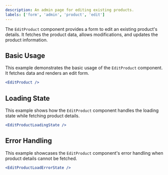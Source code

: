```yaml
---
description: An admin page for editing existing products.
labels: ['form', 'admin', 'product', 'edit']
---
```


The `EditProduct` component provides a form to edit an existing product's details. It fetches the product data, allows modifications, and updates the product information.

## Basic Usage

This example demonstrates the basic usage of the `EditProduct` component. It fetches data and renders an edit form.

```jsx
<EditProduct />
```
## Loading State
This example shows how the `EditProduct` component handles the loading state while fetching product details.
```jsx
<EditProductLoadingState />
```
## Error Handling
This example showcases the `EditProduct` component's error handling when product details cannot be fetched.
```jsx
<EditProductLoadErrorState />